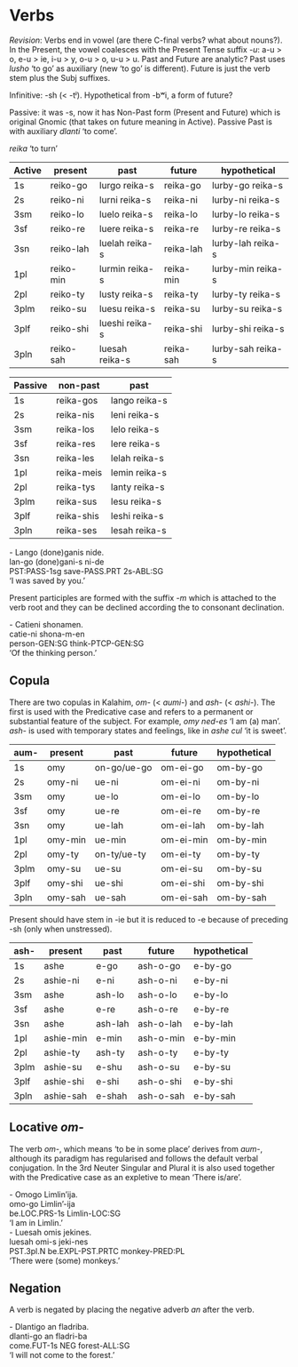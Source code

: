 # Verbs

::: callout-note

*Revision*: Verbs end in vowel (are there C-final verbs? what about nouns?). In the Present, the vowel coalesces with the Present Tense suffix *-u*: a-u > o, e-u > ie, i-u > y, o-u > o, u-u > u. Past and Future are analytic? Past uses *lusho* 'to go' as auxiliary (new 'to go' is different). Future is just the verb stem plus the Subj suffixes.

Infinitive: -sh (< -tʲ). Hypothetical from -bʷi, a form of future?

Passive: it was -s, now it has Non-Past form (Present and Future) which is original Gnomic (that takes on future meaning in Active). Passive Past is with auxiliary *dlanti* 'to come'.

:::

*reika* 'to turn'

| Active | present   | past           | future    | hypothetical      |
|--------|-----------|----------------|-----------|-------------------|
| 1s     | reiko-go  | lurgo  reika-s | reika-go  | lurby-go  reika-s |
| 2s     | reiko-ni  | lurni  reika-s | reika-ni  | lurby-ni  reika-s |
| 3sm    | reiko-lo  | luelo  reika-s | reika-lo  | lurby-lo  reika-s |
| 3sf    | reiko-re  | luere  reika-s | reika-re  | lurby-re  reika-s |
| 3sn    | reiko-lah | luelah reika-s | reika-lah | lurby-lah reika-s |
| 1pl    | reiko-min | lurmin reika-s | reika-min | lurby-min reika-s |
| 2pl    | reiko-ty  | lusty  reika-s | reika-ty  | lurby-ty  reika-s |
| 3plm   | reiko-su  | luesu  reika-s | reika-su  | lurby-su  reika-s |
| 3plf   | reiko-shi | lueshi reika-s | reika-shi | lurby-shi reika-s |
| 3pln   | reiko-sah | luesah reika-s | reika-sah | lurby-sah reika-s |

| Passive | non-past   | past          |
|---------|------------|---------------|
| 1s      | reika-gos  | lango reika-s |
| 2s      | reika-nis  | leni  reika-s |
| 3sm     | reika-los  | lelo  reika-s |
| 3sf     | reika-res  | lere  reika-s |
| 3sn     | reika-les  | lelah reika-s |
| 1pl     | reika-meis | lemin reika-s |
| 2pl     | reika-tys  | lanty reika-s |
| 3plm    | reika-sus  | lesu  reika-s |
| 3plf    | reika-shis | leshi reika-s |
| 3pln    | reika-ses  | lesah reika-s |

:::: ex
::: gl
| - Lango (done)ganis nide.
| lan-go (done)gani-s ni-de
| PST:PASS-1sg save-PASS.PRT  2s-ABL:SG
| 'I was saved by you.'
:::
::::

Present participles are formed with the suffix -*m* which is attached to the verb root and they can be declined according the to consonant declination.

:::: ex
::: gl
| - Catieni shonamen.
| catie-ni shona-m-en
| person-GEN:SG think-PTCP-GEN:SG
| 'Of the thinking person.'
:::
::::

## Copula

There are two copulas in Kalahim, *om-* (< *aumi-*) and *ash-* (< *ashi-*). The first is used with the Predicative case and refers to a permanent or substantial feature of the subject. For example, *omy ned-es* 'I am (a) man'. *ash-* is used with temporary states and feelings, like in *ashe cul* 'it is sweet'.

| aum- | present | past        | future    | hypothetical |
|------|---------|-------------|-----------|--------------|
| 1s   | omy     | on-go/ue-go | om-ei-go  | om-by-go     |
| 2s   | omy-ni  | ue-ni       | om-ei-ni  | om-by-ni     |
| 3sm  | omy     | ue-lo       | om-ei-lo  | om-by-lo     |
| 3sf  | omy     | ue-re       | om-ei-re  | om-by-re     |
| 3sn  | omy     | ue-lah      | om-ei-lah | om-by-lah    |
| 1pl  | omy-min | ue-min      | om-ei-min | om-by-min    |
| 2pl  | omy-ty  | on-ty/ue-ty | om-ei-ty  | om-by-ty     |
| 3plm | omy-su  | ue-su       | om-ei-su  | om-by-su     |
| 3plf | omy-shi | ue-shi      | om-ei-shi | om-by-shi    |
| 3pln | omy-sah | ue-sah      | om-ei-sah | om-by-sah    |

Present should have stem in -ie but it is reduced to -e because of preceding -sh (only when unstressed).

| ash- | present   | past    | future    | hypothetical |
|------|-----------|---------|-----------|--------------|
| 1s   | ashe      | e-go    | ash-o-go  | e-by-go      |
| 2s   | ashie-ni  | e-ni    | ash-o-ni  | e-by-ni      |
| 3sm  | ashe      | ash-lo  | ash-o-lo  | e-by-lo      |
| 3sf  | ashe      | e-re    | ash-o-re  | e-by-re      |
| 3sn  | ashe      | ash-lah | ash-o-lah | e-by-lah     |
| 1pl  | ashie-min | e-min   | ash-o-min | e-by-min     |
| 2pl  | ashie-ty  | ash-ty  | ash-o-ty  | e-by-ty      |
| 3plm | ashie-su  | e-shu   | ash-o-su  | e-by-su      |
| 3plf | ashie-shi | e-shi   | ash-o-shi | e-by-shi     |
| 3pln | ashie-sah | e-shah  | ash-o-sah | e-by-sah     |

## Locative *om-*

The verb *om-*, which means 'to be in some place' derives from *aum-*, although its paradigm has regularised and follows the default verbal conjugation. In the 3rd Neuter Singular and Plural it is also used together with the Predicative case as an expletive to mean 'There is/are'.

:::: ex
::: gl
| - Omogo Limlin'ija.
| omo-go Limlin'-ija
| be.LOC.PRS-1s Limlin-LOC:SG
| 'I am in Limlin.'
:::
::::

:::: ex
::: gl
| - Luesah omis jekines.
| luesah omi-s jeki-nes
| PST.3pl.N be.EXPL-PST.PRTC monkey-PRED:PL
| 'There were (some) monkeys.'
:::
::::

## Negation

A verb is negated by placing the negative adverb *an* after the verb.

:::: ex
::: gl
| - Dlantigo an fladriba.
| dlanti-go an fladri-ba
| come.FUT-1s NEG forest-ALL:SG
| 'I will not come to the forest.'
:::
::::